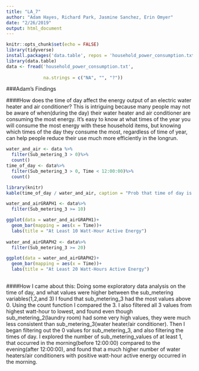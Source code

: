 ```yaml
---
title: "LA_7"
author: "Adam Hayes, Richard Park, Jasmine Sanchez, Erin Omyer"
date: "2/26/2019"
output: html_document
---
```


```r
knitr::opts_chunk$set(echo = FALSE)
library(tidyverse)
install.packages('data.table', repos = 'household_power_consumption.txt')
library(data.table)
data <- fread('household_power_consumption.txt',
              
              na.strings = c("NA", "", "?"))
```



###Adam's Findings

####How does the time of day affect the energy output of an electric water heater and air conditioner?
This is intriguing because many people may not be aware of when(during the day) their water heater and air conditioner are consuming the most energy.  It's easy to know at what times of the year you will consume the most energy with these household items, but knowing which times of the day they consume the most, regardless of time of year, can help people reduce their use much more efficiently in the longrun.

```r
water_and_air <- data %>%
  filter(Sub_metering_3 > 0)%>%
  count()
time_of_day <- data%>%
  filter(Sub_metering_3 > 0, Time < 12:00:00)%>%
  count()
```
```r
library(knitr)
kable(time_of_day / water_and_air, caption = "Prob that time of day is AM, given that water heater/air conditioner have at least 1 watt-hour of active energy")

```


```r

water_and_airGRAPH1 <- data%>%
  filter(Sub_metering_3 >= 10)

ggplot(data = water_and_airGRAPH1)+
  geom_bar(mapping = aes(x = Time))+
  labs(title = "At Least 10 Watt-Hour Active Energy")
  
water_and_airGRAPH2 <- data%>%
  filter(Sub_metering_3 >= 20)

ggplot(data = water_and_airGRAPH2)+
  geom_bar(mapping = aes(x = Time))+
  labs(title = "At Least 20 Watt-Hours Active Energy")
  
```

####How I came about this:
Doing some exploratory data analysis on the time of day, and what values were higher between the sub_metering variables(1,2,and 3) I found that sub_metering_3 had the most values above 0.  Using the count function I compared the 3.  I also filtered all 3 values from highest watt-hour to lowest, and found even though sub_metering_2(laundry room) had some very high values, they were much less consistent than sub_metering_3(water heater/air conditioner).  Then I began filtering out the 0 values for sub_metering_3, and also filtering the times of day.  I explored the number of sub_metering_values of at least 1, that occurred in the morning(before 12:00:00) compared to the evening(after 12:00:00), and found that a much higher number of water heaters/air conditioners with positive watt-hour active energy occurred in the morning.

